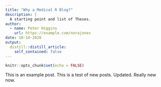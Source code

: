 ```yaml
---
title: "Why a Medical R Blog?"
description: |
  A starting point and list of Theses.
author:
  - name: Peter Higgins
    url: https://example.com/norajones
date: 10-14-2020
output:
  distill::distill_article:
    self_contained: false
---
```


```r
knitr::opts_chunk$set(echo = FALSE)
```

This is an example post. This is a test of new posts. Updated. Really new now.


